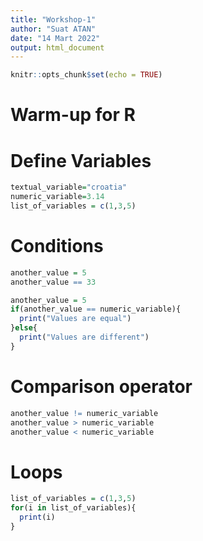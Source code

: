 ```yaml
---
title: "Workshop-1"
author: "Suat ATAN"
date: "14 Mart 2022"
output: html_document
---
```


```r
knitr::opts_chunk$set(echo = TRUE)
```

# Warm-up for R

# Define Variables 
```r
textual_variable="croatia"
numeric_variable=3.14
list_of_variables = c(1,3,5)
```

# Conditions

```r
another_value = 5
another_value == 33
```

```r
another_value = 5
if(another_value == numeric_variable){
  print("Values are equal")
}else{
  print("Values are different")
}
```

# Comparison operator

```r
another_value != numeric_variable
another_value > numeric_variable
another_value < numeric_variable

```

# Loops
```r
list_of_variables = c(1,3,5)
for(i in list_of_variables){
  print(i)
}
```


